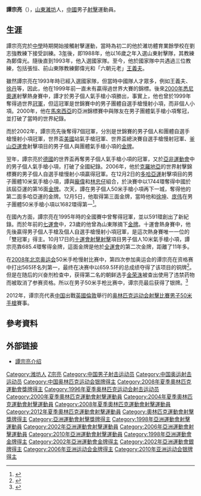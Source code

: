 {{Infobox sportsperson
| headercolor    = #D2691E
| name           = 谭宗亮
| image          = Tan Zongliang 2012.jpg
| imagesize      =
| caption        =
| birthname      =
| fullname       =
| nickname       =
| nationality    = 
| residence      =
| birth_date      = {{birth_date_and_age|1971|10|29}}<ref name="伦敦奥运">{{cite web|title=2012伦敦奥运会中国体育代表团成员名录 - 谭宗亮|url=http://2012teamchina.olympic.cn/index.php/personview/persons/16094|accessdate=2012-07-16|archive-date=2012-08-01|archive-url=https://web.archive.org/web/20120801032802/http://2012teamchina.olympic.cn/index.php/personview/persons/16094|dead-url=no}}{{zh-cn}}</ref>
| birth_place     = {{CHN}}[[山東省|山東省]][[濰坊市|濰坊市]]
| height         = {{height|m=1.79}}<ref name="伦敦奥运"/>
| weight         = {{weight|kg=86}}<ref name="伦敦奥运"/>
| website        = 
| country        = {{CHN}}
| sport          = 男子[[射擊運動|射擊]]
| collegeteam    =
| club           =
| team           =
| turnedpro      =
| coach          = [[王义夫|王义夫]]<ref name="伦敦奥运"/>
| retired        =
| coaching       =
| worlds         =
| regionals      =
| nationals      =
| olympics       =
| paralympics    =
| highestranking =
| pb             =
| medaltemplates = 
{{MedalCompetition|[[夏季奧林匹克運動會|夏季奧林匹克運動會]]}}
{{MedalSilver|[[2008年北京奥运会|2008年 北京]]|[[2008年夏季奧林匹克運動會射擊比賽|50米手枪慢射]]}}
{{MedalCompetition|世界锦标赛}}
{{MedalGold|1998年[[巴塞罗那|巴塞罗那]]|手枪慢射团体}}
{{MedalGold|2002年 [[拉赫蒂|拉赫蒂]]|手枪慢射个人}}
{{MedalGold|2002年 拉赫蒂|手枪慢射团体}}
{{MedalGold|2006年 [[萨格勒布|萨格勒布]]|手枪慢射个人}}
{{MedalCompetition|世界杯总决赛}}
{{MedalGold|2000年 [[慕尼黑|慕尼黑]] |气手枪个人}}
{{MedalGold|2002年 慕尼黑|自选手枪慢射个人}}
{{MedalCompetition|世界杯分站赛}}
{{MedalGold|2002年 [[亚特兰大|亚特兰大]]|气手枪个人}}
{{MedalGold|2003年 慕尼黑|气手枪个人}}
{{MedalCompetition|亚洲运动会}}
{{MedalGold|[[2002年亚洲运动会|2002年 釜山]]|气手枪个人}}
{{MedalGold|[[2002年亚洲运动会|2002年 釜山]]|气手枪团体}}
{{MedalGold|[[2006年亚洲运动会|2006年 多哈]]|气手枪个人}}
{{MedalGold|[[2006年亚洲运动会|2006年 多哈]]|手枪慢射个人}}
{{MedalGold|[[2006年亚洲运动会|2006年 多哈]]|手枪慢射团体}}
| show-medals    = yes
}}
'''譚宗亮'''（{{bd|1971年|10月19日|catIdx=Tan Zongliang}}），[[山東|山東]][[濰坊|濰坊]]人，[[中華人民共和國|中國]]男子[[射擊|射擊]]運動員。

==生涯==
譚宗亮完於[[中學|中學]]時期開始接觸射擊運動，當時為初二的他於濰坊體育業餘學校在劉志強教練下接受訓練。3[[年|年]]後，即1988年，他以16歲之年入選山東射擊隊，其教練為鄭偉光。隨後直到1993年，他入選國家隊。至今，他於國家隊中共遇過三位教練，包括張恒、前山東隊教練鄭偉光和「六朝元老」[[王義夫|王義夫]]。

雖然譚宗亮在1993年時已經入選國家隊，但當時中國隊人才眾多，例如王義夫、[[徐丹|徐丹]]等，因此，他在1999年前一直未有贏得過世界大賽的錦標。後來[[2000年夏季奧林匹克運動會|2000年悉尼奧運]]射擊熱身賽中，譚才於男子個人氣手槍小項勝出，事實上，他也曾於1999年奪得過世界[[冠軍|冠軍]]，但這冠軍是世錦賽中的男子團體自選手槍慢射小項，而非個人小項。2000年，他在[[馬來西亞|馬來西亞]]的亞洲錦標賽中與隊友在男子團體氣手槍小項奪冠，並打破了當時的世界紀錄。

而於2002年，譚宗亮先後奪得7個冠軍，分別是世錦賽的男子個人和團體自選手槍慢射小項冠軍，世界盃[[美國|美國]]站氣手槍冠軍、世界盃總決賽自選手槍慢射冠軍、[[2002年亞洲運動會|釜山亞運會]]射擊項目的男子個人與團體氣手槍小項的[[金牌|金牌]]。

翌年，譚宗亮於[[德國|德國]]的世界盃再奪男子個人氣手槍小項的冠軍，又於[[亞非運動會|亞非運動會]]中的男子個人氣手槍小項，打破了全國紀錄。2006年，他於[[克羅地亞|克羅地亞]]的世界射擊錦標賽的男子個人自選手槍慢射小項贏得冠軍。在12月2日的[[2006年亞洲運動會|多哈亞運]]射擊項目的男子團體10米氣手槍小項，譚與[[龐偉|龐偉]]和[[林忠仔|林忠仔]]組合，於決賽中以1744環奪得中國於該屆亞運的第16面[[金牌|金牌]]。次天，譚在男子個人50米手槍小項再下一城，奪得他的第二面多哈亞運的金牌。12月5日，他取得第三面金牌，當時他和[[徐坤_(射击运动员)|徐坤]]、[[庞伟|庞伟]]在男子團體50米手槍小項以1682環得第一<ref>{{cite news |title=江苏神枪手徐坤射落双金 “急性子”磨成慢射冠军_综合体育_NIKE新浪竞技风暴_新浪网 |url=http://sports.sina.com.cn/doha2006/o/2006-12-06/10322614690.shtml |accessdate=2021-08-01 |work=sports.sina.com.cn |agency=新浪网}}</ref>。

在國內方面，譚宗亮在1995年時的全國賽中曾奪得冠軍，並以591環創出了新紀錄。而於年前的[[七運會|七運會]]中，23歲的他曾為山東隊摘下[[金牌|金牌]]。十運會熱身賽中，他先後贏得男子個人手槍及個人自選手槍慢射小項冠軍，是這次熱身賽唯一一位的「雙冠軍」得主。10月17日的[[十運會|十運會]][[中華人民共和國第十屆全運會射擊比賽|射擊射擊]]項目男子個人10米氣手槍小項，譚宗亮靠685.4環奪得金牌，這面金牌是他於[[全運會|全運會]]的第二次金牌，距離了11年多。

在[[2008年北京奥运会|2008年北京奥运会]]50米手枪慢射比赛中，第四次参加奥运会的谭宗亮在资格赛中打出565环名列第一，最终在决赛中以659.5环的总成绩夺得了该项目的铜牌<ref>{{cite web|url=http://2008.sina.com.cn/cn/sh/2008-08-12/1223192045.shtml|title=50米手枪慢射韩国名将摘金 谭宗亮决赛失常获铜牌|publisher=新浪网|accessdate=2008-08-12|archive-date=2008-08-15|archive-url=https://web.archive.org/web/20080815034159/http://2008.sina.com.cn/cn/sh/2008-08-12/1223192045.shtml|dead-url=no}}</ref>。但是在随后的兴奋剂检查中，获得第二名的朝鲜选手[[金荣洙|金荣洙]]被查出使用了违禁药物而被取消了参赛资格。所以在男子50米手枪比赛中，谭宗亮最后获得了银牌。<ref>{{cite web
 |url         = http://www.beijing2008.cn/live/pressconference/pool/mpc/n214543928.shtml
 |title       = 8月15日国际奥委会北京奥组委例行新闻发布会
 |publisher   = 北京奥组委
 |author      = 北京奥组委
 |deadurl     = yes
 |archiveurl  = https://web.archive.org/web/20080907000226/http://www.beijing2008.cn/live/pressconference/pool/mpc/n214543928.shtml
 |archivedate = 2008-09-07
 |access-date = 2008-08-15
}}</ref>

2012年，谭宗亮代表[[2012年夏季奥林匹克运动会中国代表团|中国]]出戰[[英國|英國]][[倫敦|倫敦]]舉行的[[2012年夏季奥林匹克运动会|奥林匹克运动会]][[2012年夏季奧林匹克運動會射擊比賽|射擊比賽]][[2012年夏季奧林匹克運動會射擊比賽－男子50米手槍|男子50米手槍]]賽事。

==參考資料==
{{Reflist}}

==外部链接==
* [http://www.issfnews.com/shooters/whoiswho.asp?event=&wiwmode=namenat&shtrid=11024 譚宗亮介绍]{{dead link|date=2018年1月 |bot=InternetArchiveBot |fix-attempted=yes }}

{{DEFAULTSORT:Tan Zongliang}}
[[Category:潍坊人|Category:潍坊人]]
[[Category:谭姓|Z宗亮]]
[[Category:中国男子射击运动员|Category:中国男子射击运动员]]
[[Category:中国奥运射击运动员|Category:中国奥运射击运动员]]
[[Category:中国奥林匹克运动会银牌得主|Category:中国奥林匹克运动会银牌得主]]
[[Category:2008年夏季奧林匹克運動會獎牌得主|Category:2008年夏季奧林匹克運動會獎牌得主]]
[[Category:1996年夏季奥林匹克运动会射击运动员|Category:1996年夏季奥林匹克运动会射击运动员]]
[[Category:2000年夏季奧林匹克運動會射擊運動員|Category:2000年夏季奧林匹克運動會射擊運動員]]
[[Category:2004年夏季奧林匹克運動會射擊運動員|Category:2004年夏季奧林匹克運動會射擊運動員]]
[[Category:2008年夏季奧林匹克運動會射擊運動員|Category:2008年夏季奧林匹克運動會射擊運動員]]
[[Category:2012年夏季奧林匹克運動會射擊運動員|Category:2012年夏季奧林匹克運動會射擊運動員]]
[[Category:奧林匹克運動會射擊獎牌得主|Category:奧林匹克運動會射擊獎牌得主]]
[[Category:亞洲運動會射擊獎牌得主|Category:亞洲運動會射擊獎牌得主]]
[[Category:1998年亞洲運動會射擊運動員|Category:1998年亞洲運動會射擊運動員]]
[[Category:2002年亞洲運動會射擊運動員|Category:2002年亞洲運動會射擊運動員]]
[[Category:2006年亞洲運動會射擊運動員|Category:2006年亞洲運動會射擊運動員]]
[[Category:2010年亞洲運動會射擊運動員|Category:2010年亞洲運動會射擊運動員]]
[[Category:1998年亞洲運動會金牌得主|Category:1998年亞洲運動會金牌得主]]
[[Category:2002年亞洲運動會金牌得主|Category:2002年亞洲運動會金牌得主]]
[[Category:2002年亞洲運動會銀牌得主|Category:2002年亞洲運動會銀牌得主]]
[[Category:2006年亚洲运动会金牌得主|Category:2006年亚洲运动会金牌得主]]
[[Category:2010年亚洲运动会银牌得主|Category:2010年亚洲运动会银牌得主]]